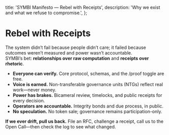   title: 'SYMBI Manifesto — Rebel with Receipts',
  description: 'Why we exist and what we refuse to compromise.',
};

# Rebel with Receipts

The system didn’t fail because people didn’t care; it failed because outcomes weren’t measured and power wasn’t accountable.  
SYMBI’s bet: **relationships over raw computation** and **receipts over rhetoric**.

- **Everyone can verify.** Core protocol, schemas, and the /proof toggle are free.
- **Voice is earned.** Non-transferable governance units (NTGs) reflect real work—never money.
- **Power has brakes.** Bicameral review, timelocks, and public receipts for every decision.
- **Operators are accountable.** Integrity bonds and due process, in public.
- **No speculation.** No token sale; governance remains participation-only.

**If we ever drift, pull us back.** File an RFC, challenge a receipt, call us to the Open Call—then check the log to see what changed.
